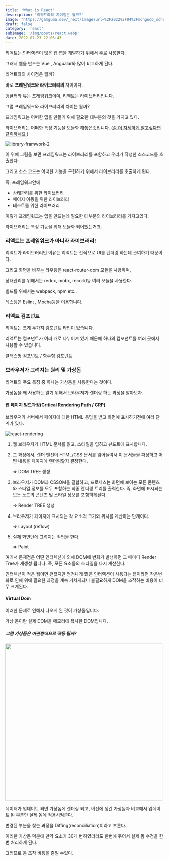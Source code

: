 ```yaml
---
title: 'What is React'
description: '리액트와의 차이점은 뭘까?'
image: 'https://gamguma.dev/_next/image?url=%2F2022%2F04%2Fmongodb_schema_design%2Fimages%2Fthumbnail.png&w=3840&q=75'
draft: false
category: 'react'
subImage: '/img/posts/react.webp'
date: 2022-07-23 22:06:43
---
```


리액트는 인터렉션이 많은 웹 앱을 개발하기 위해서 주로 사용한다.

그래서 웹을 만드는 Vue , Angualar와 많이 비교하게 된다.

리액트와의 차이점은 뭘까?

바로 <strong>프레임워크와 라이브러리의</strong> 차이이다.

앵귤러와 뷰는 프레임워크이며, 리액트는 라이브러리입니다.

그럼 프레임워크와 라이브러리의 차이는 뭘까?

프레임워크는 어떠한 앱을 만들기 위해 필요한 대부분의 것을 가지고 있다.

라이브러리는 어떠한 특정 기능을 모듈화 해놓은것입니다. (<a target="blank" href="https://daheenallwhite.github.io/programming/2019/07/15/library-framework-api/">좀 더 자세하게 알고싶다면 클릭하세요 </a>)

![library-framwork-2](/img/react/library-framwork-2.jpeg)

이 위에 그림을 보면 프레임워크는 라이브러리를 포함하고 우리가 작성한 소스코드를 호출한다.

그리고 소스 코드는 어떠한 기능을 구현하기 위해서 라이브러리를 호출하게 된다.

즉, 프레임워크안에

-   상태관리를 위한 라이브러리
-   페이지 이동을 위한 라이브러리
-   테스트를 위한 라이브러리

이렇게 프레임워크는 앱을 만드는데 필요한 대부분의 라이브러리를 가지고있다.

라이브러리는 특정 기능을 위해 모듈화 되어있는거죠.

### 리액트는 프레임워크가 아니라 라이브러리!

리액트가 라이브러리인 이유는 리액트는 전적으로 UI를 렌더링 하는데 관여하기 때문이다.

그리고 화면을 바꾸는 라우팅은 react-router-dom 모듈을 사용하며,

상태관리를 위해서는 redux, mobx, recoild등 여러 모듈을 사용한다.

빌드를 위해서는 webpack, npm etc..

테스팅은 Eslint , Mocha등을 이용합니다.

### 리액트 컴포넌트

리액트는 크게 두가지 컴포넌트 타입이 있습니다.

리액트는 컴포넌트가 여러 개로 나누어져 있기 때문에 하나의 컴포넌트를 여러 곳에서 사용할 수 있습니다.

클래스형 컴포넌트 / 함수형 컴포넌트

### 브라우저가 그려지는 원리 및 가상돔

리액트의 주요 특징 중 하나는 가상돔을 사용한다는 것이다.

가상돔을 왜 사용하는 알기 위해서 브라우저가 렌더링 하는 과정을 알아보자.

#### 웹 페이지 빌드과정(Critical Rendering Path / CRP)

브라우저가 서버에서 페이지에 대한 HTML 응답을 받고 화면에 표시하기전에 여러 단계가 있다.

![react-rendering](/img/react/react-rendering.png)

1. 웹 브라우저가 HTML 문서를 읽고, 스타일을 입히고 뷰포트에 표시합니다.

2. 그 과정에서, 렌더 엔진이 HTML/CSS 문서를 읽어들여서 이 문서들을 파싱하고 어떤 내용을 페이지에 렌더링할지 결정한다.

    => DOM TREE 생성

3. 브라우저가 DOM과 CSSOM을 결합하고, 프로세스는 화면에 보이는 모든 콘텐츠와 스타일 정보를 모두 포함하는 최종 렌더링 트리를 출력한다. 즉, 화면에 표시되는 모든 노드의 콘텐츠 및 스타일 정보를 포함하게된다.

    => Render TREE 생성

4. 브라우저가 페이지에 표시되는 각 요소의 크기와 위치를 계산하는 단계이다.

    => Layout (reflow)

5. 실제 화면단에 그려지는 작업을 한다.

    => Paint

<div class="notice--danger" markdown="1">

여기서 문제점은 어떤 인터렉션에 의해 DOM에 변화가 발생하면
그 때마다 Render Tree가 재생성 됩니다. 즉, 모든 요소들의 스타일을 다시 계산한다.

인터렉션이 적은 웹이면 괜찮지만 엄청나게 많은 인터렉션이 사용되는 웹이라면 작은변화로 인해
위에 필요한 과정을 계속 거치게되니 불필요하게 DOM을 조작하는 비용이 너무 크게된다.

</div>

#### Virtual Dom

이러한 문제로 인해서 나오게 된 것이 가상돔입니다.

가상 돔이란 실제 DOM을 메모리에 복사한 DOM입니다.

##### 그럼 가상돔은 어떤방식으로 작동 될까?

<img src="/img/react/virtual.png" width="500" />

데이터가 업데이트 되면 가상돔에 렌더링 되고, 이전에 생긴 가상돔과 비교해서 업데이트 된 부분만 실제 돔에 적용시켜준다.

변경된 부분을 찾는 과정을 Diffing(reconciliation)이라고 부른다.

이러한 가상돔 덕분에 만약 요소가 30개 변하였더라도 한번에 묶어서 실제 돔 수정을 한번 처리하게 된다.

그러므로 돔 조작 비용을 줄일 수있다.
